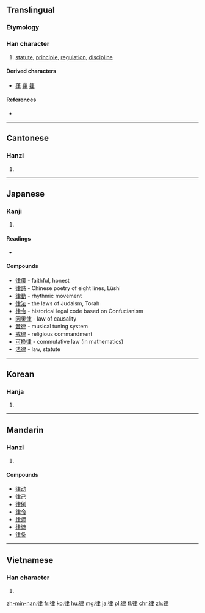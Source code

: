 ==Translingual==

===Etymology===
{{Han compound|彳|聿|c1=s|c2=p|ls=psc}}

===Han character===
{{Han char|rn=60|rad=彳|as=06|sn=9|four=2520<sub>7</sub>|canj=竹人中手 (HOLQ)|ids=⿰[[彳]][[聿]]}}

# [[statute]], [[principle]], [[regulation]], [[discipline]]

====Derived characters====
* [[葎]] [[嵂]] [[箻]]

====References====
* {{Han ref|kx=0366.170|dkj=10097|dj=0687.110|hdz=20821.010|uh=5F8B|ud=24459|bh=ABDF|bd=43999}}

----

==Cantonese==

===Hanzi===
{{yue-hanzi|jyut=leot6|y=leut6}}

# {{defn|lang=yue|sort=彳06}}

----

==Japanese==

===Kanji===
{{ja-kanji|grade=6|rs=彳06}}

# {{defn|lang=ja|sort=彳06}}

====Readings====
* {{ja-readings|kanon=[[りつ]] (ritsu)|goon=[[りち]] (richi)|kun=[[のり]] (nori)}}

====Compounds====
* [[律儀]] - faithful, honest
* [[律詩]] - Chinese poetry of eight lines, Lüshi
* [[律動]] - rhythmic movement
* [[律法]] - the laws of Judaism, Torah
* [[律令]] - historical legal code based on Confucianism
* [[因果律]] - law of causality
* [[音律]] - musical tuning system
* [[戒律]] - religious commandment
* [[可換律]] - commutative law (in mathematics)
* [[法律]] - law, statute

----

==Korean==

===Hanja===
{{ko-hanja|hangeul=[[률]], [[율]]|eumhun=|rv=ryul, yul|mr=ryul, yul|y=lyul, yul}}

# {{defn|lang=ko|sort=彳06}}

----

==Mandarin==

===Hanzi===
{{cmn-hanzi|pin=[[lǜ]] ([[lü4]]), [[lái]] ([[lai2]]), [[lài]] ([[lai4]])|wg=lü<sup>4</sup>, lai<sup>2</sup>, lai<sup>4</sup>}}

# {{defn|lang=cmn|sort=彳06}}

====Compounds====
* [[律动]]
* [[律己]]
* [[律例]]
* [[律令]]
* [[律师]]
* [[律诗]]
* [[律条]]

----

==Vietnamese==

===Han character===
{{vi-hantu|[[luật]], [[lót]], [[lọt]], [[rút]], [[rụt]], [[sụt]], [[suốt]], [[trót]], [[luốt]], [[rọt]], [[sốt]], [[trốt]], [[trút]]|rs=彳06}}

# {{defn|lang=vi|sort=彳06}}

[[zh-min-nan:律]]
[[fr:律]]
[[ko:律]]
[[hu:律]]
[[mg:律]]
[[ja:律]]
[[pl:律]]
[[tl:律]]
[[chr:律]]
[[zh:律]]